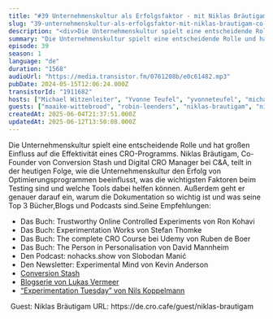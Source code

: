 ```yaml
---
title: "#39 Unternehmenskultur als Erfolgsfaktor - mit Niklas Bräutigam Co-Founder von Conversion Stash"
slug: "39-unternehmenskultur-als-erfolgsfaktor-mit-niklas-brautigam-co-founder-von-conversion-stash"
description: "<div>Die Unternehmenskultur spielt eine entscheidende Rolle und hat großen Einfluss auf die Effektivität eines CRO-Programms. Niklas Bräutigam, Co-Founder von Conversion Stash und Digital CRO Manager bei C&amp;A, teilt in der heutigen Folge, wie die Unternehmenskultur den Erfolg von Optimierungsprogrammen beeinflusst, was die wichtigsten Faktoren beim Testing sind und welche Tools dabei helfen können. Außerdem geht er genauer darauf ein, warum die Dokumentation so wichtig ist und was seine Top 3 Bücher,Blogs und Podcasts sind.Seine Empfehlungen:</div><ul><li>Das Buch: Trustworthy Online Controlled Experiments von Ron Kohavi</li><li>Das Buch: Experimentation Works von Stefan Thomke</li><li>Das Buch: The complete CRO Course bei Udemy von Ruben de Boer</li><li>Das Buch: The Person in Personalisation von David Mannheim</li><li>Den Podcast: nohacks.show von Slobodan Manić</li><li>Den Newsletter: Experimental Mind von Kevin Anderson</li><li><a href=\"https://www.conversion-stash.com/\">Conversion Stash</a></li><li><a href=\"https://www.lukasvermeer.nl/publications/2023/06/26/detecting-interaction-effects-in-online-experimentation.html\">Blogserie von Lukas Vermeer</a></li><li><a href=\"https://3tech.ck.page/experimentation-tuesday\">“Experimentation Tuesday” von Nils Koppelmann</a></li></ul><div>&nbsp;Guest: Niklas Bräutigam URL: https://de.cro.cafe/guest/niklas-brautigam&nbsp;</div>"
summary: "Die Unternehmenskultur spielt eine entscheidende Rolle und hat großen Einfluss auf die Effektivität eines CRO-Programms. Niklas Bräutigam, Co-Founder von Conversion Stash und Digital CRO Manager bei C&A, teilt in der heutigen Folge, wie die Unternehmenskultur den Erfolg von Optimierungsprogrammen beeinflusst, was die wichtigsten Faktoren beim Testing sind und welche Tools dabei helfen können. Außerdem geht er genauer darauf ein, warum die Dokumentation so wichtig ist und was seine Top 3 Bücher,Blogs und Podcasts sind.Seine Empfehlungen:Das Buch: Trustworthy Online Controlled Experiments von Ron KohaviDas Buch: Experimentation Works von Stefan ThomkeDas Buch: The complete CRO Course bei Udemy von Ruben de BoerDas Buch: The Person in Personalisation von David MannheimDen Podcast: nohacks.show von Slobodan ManićDen Newsletter: Experimental Mind von Kevin AndersonConversion StashBlogserie von Lukas Vermeer“Experimentation Tuesday” von Nils Koppelmann Guest: Niklas Bräutigam URL: https://de.cro.cafe/guest/niklas-brautigam "
episode: 39
season: 1
language: "de"
duration: "1568"
audioUrl: "https://media.transistor.fm/0761208b/e0c61482.mp3"
pubDate: 2024-05-15T12:06:24.000Z
transistorId: "1911682"
hosts: ["Michael Witzenleiter", "Yvonne Teufel", "yvonneteufel", "michaelwitzenleiter"]
guests: ["maaike-wittebrood", "robin-leenders", "niklas-brautigam", "niklas-brautigam", "maaike-wittebrood", "robin-leenders"]
createdAt: 2025-06-04T21:37:51.000Z
updatedAt: 2025-06-12T13:50:08.000Z
---
```


Die Unternehmenskultur spielt eine entscheidende Rolle und hat großen Einfluss auf die Effektivität eines CRO-Programms. Niklas Bräutigam, Co-Founder von Conversion Stash und Digital CRO Manager bei C&A, teilt in der heutigen Folge, wie die Unternehmenskultur den Erfolg von Optimierungsprogrammen beeinflusst, was die wichtigsten Faktoren beim Testing sind und welche Tools dabei helfen können. Außerdem geht er genauer darauf ein, warum die Dokumentation so wichtig ist und was seine Top 3 Bücher,Blogs und Podcasts sind.Seine Empfehlungen:
<ul><li>Das Buch: Trustworthy Online Controlled Experiments von Ron Kohavi</li><li>Das Buch: Experimentation Works von Stefan Thomke</li><li>Das Buch: The complete CRO Course bei Udemy von Ruben de Boer</li><li>Das Buch: The Person in Personalisation von David Mannheim</li><li>Den Podcast: nohacks.show von Slobodan Manić</li><li>Den Newsletter: Experimental Mind von Kevin Anderson</li><li><a href="https://www.conversion-stash.com/">Conversion Stash</a></li><li><a href="https://www.lukasvermeer.nl/publications/2023/06/26/detecting-interaction-effects-in-online-experimentation.html">Blogserie von Lukas Vermeer</a></li><li><a href="https://3tech.ck.page/experimentation-tuesday">“Experimentation Tuesday” von Nils Koppelmann</a></li></ul>&nbsp;Guest: Niklas Bräutigam URL: https://de.cro.cafe/guest/niklas-brautigam&nbsp;
